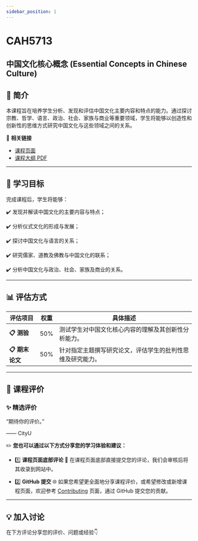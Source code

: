```yaml
---
sidebar_position: 1
---
```


# CAH5713
## 中国文化核心概念 (Essential Concepts in Chinese Culture)

## **📘 简介**
本课程旨在培养学生分析、发现和评估中国文化主要内容和特点的能力。通过探讨宗教、哲学、语言、政治、社会、家族与商业等重要领域，学生将能够以创造性和创新性的思维方式研究中国文化与这些领域之间的关系。

🔗 **相关链接**
- [课程页面](https://www.cityu.edu.hk/catalogue/pg/202425/course/CAH5713.htm)
- [课程大纲 PDF](https://www.cityu.edu.hk/catalogue/pg/202425/course/CAH5713.pdf)

---

## **🎯 学习目标**

完成课程后，学生将能够：

✔️ 发现并解读中国文化的主要内容与特点；

✔️ 分析仪式文化的形成与发展；

✔️ 探讨中国文化与语言的关系；

✔️ 研究儒家、道教及佛教与中国文化的联系；

✔️ 分析中国文化与政治、社会、家族及商业的关系。

---

## **📊 评估方式**

| **评估项目**          | **权重** | **具体描述**                                                                                       |
|----------------------|---------|---------------------------------------------------------------------------------------------------|
| **📋 测验**           | 50%     | 测试学生对中国文化核心内容的理解及其创新性分析能力。                                                     |
| **📋 期末论文**        | 50%     | 针对指定主题撰写研究论文，评估学生的批判性思维及研究能力。                                               |

---

## **💬 课程评价**

### ✨ **精选评价**
<div className={commentStyles.commentBox}>
    <p className={commentStyles.commentText}>
        “期待你的评价。”
    </p>
    <p className={commentStyles.commentAuthor}>—— CityU</p>
</div>

✏️ **您也可以通过以下方式分享您的学习体验和建议：**

- 1️⃣ **课程页面底部评论**
💬 在课程页面底部直接提交您的评论，我们会审核后将其收录到网站中。

- 2️⃣ **GitHub 提交**
🌐 如果您希望更全面地分享课程评价，或希望修改或新增课程页面，欢迎参考 [Contributing](/contributing) 页面，通过 GitHub 提交您的贡献。

---

## **💡 加入讨论**

在下方评论分享您的评价、问题或经验👇
<Utterances />
